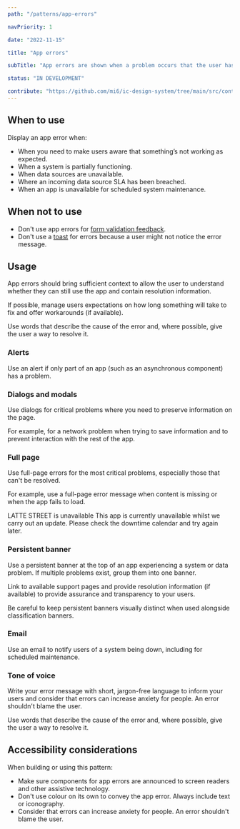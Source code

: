```yaml
---
path: "/patterns/app-errors"

navPriority: 1

date: "2022-11-15"

title: "App errors"

subTitle: "App errors are shown when a problem occurs that the user has no control over."

status: "IN DEVELOPMENT"

contribute: "https://github.com/mi6/ic-design-system/tree/main/src/content/structured/patterns/app-errors.mdx"
---
```



## When to use

Display an app error when:

- When you need to make users aware that something’s not working as expected.
- When a system is partially functioning.
- When data sources are unavailable.
- Where an incoming data source SLA has been breached.
- When an app is unavailable for scheduled system maintenance.

## When not to use

- Don't use app errors for [form validation feedback](/patterns/form-validation).
- Don't use a [toast](/components/toasts) for errors because a user might not notice the error message.

## Usage

App errors should bring sufficient context to allow the user to understand whether they can still use the app and contain resolution information.

If possible, manage users expectations on how long something will take to fix and offer workarounds (if available).

Use words that describe the cause of the error and, where possible, give the user a way to resolve it.

### Alerts

Use an alert if only part of an app (such as an asynchronous component) has a problem.

<ComponentPreview icds>
  <IcAlert
    heading="Something went wrong"
    message="The app couldn't connect to the server to download the latest information. Please check your connection or contact your local IT Service Desk."
    variant="error"
  />
</ComponentPreview>

### Dialogs and modals

Use dialogs for critical problems where you need to preserve information on the page.

For example, for a network problem when trying to save information and to prevent interaction with the rest of the app.

### Full page

Use full-page errors for the most critical problems, especially those that can't be resolved.

For example, use a full-page error message when content is missing or when the app fails to load.

<ComponentPreview noPadding left>
  <div style={{ padding: "36px" }}>
    <IcTypography variant="h1" component="h3" spacing>
      LATTE STREET is unavailable
    </IcTypography>
    <IcTypography variant="body" spacing>
      This app is currently unavailable whilst we carry out an update.
    </IcTypography>
    <IcTypography variant="caption">
      Please check the <IcLink href="#">downtime calendar</IcLink> and try again
      later.
    </IcTypography>
  </div>
</ComponentPreview>

### Persistent banner

Use a persistent banner at the top of an app experiencing a system or data problem. If multiple problems exist, group them into one banner.

Link to available support pages and provide resolution information (if available) to provide assurance and transparency to your users.

Be careful to keep persistent banners visually distinct when used alongside classification banners.

### Email

Use an email to notify users of a system being down, including for scheduled maintenance.

### Tone of voice

Write your error message with short, jargon-free language to inform your users and consider that errors can increase anxiety for people. An error shouldn't blame the user.

Use words that describe the cause of the error and, where possible, give the user a way to resolve it.

## Accessibility considerations

When building or using this pattern:

- Make sure components for app errors are announced to screen readers and other assistive technology.
- Don't use colour on its own to convey the app error. Always include text or iconography.
- Consider that errors can increase anxiety for people. An error shouldn't blame the user.
